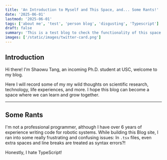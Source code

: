 ```yaml
---
title: 'An Introduction to Myself and This Space, and... Some Rants!'
date: '2025-06-01'
lastmod: '2025-06-01'
tags: ['about me', 'test', 'person blog', 'disgusting', 'Typescript']
draft: false
summary: 'This is a test blog to check the functionality of this space and provide a brief introduction.'
images: ['/static/images/twitter-card.png']
---
```


## Introduction
Hi there! I'm Shaowu Tang, an incoming Ph.D. student at USC, welcome to my blog. 

Here I will record some of my my wild thoughts on scientific research, technology, life experiences, and more. I hope this blog can become a space where we can learn and grow together.

---

## Some Rants
I'm not a professional programmer, although I have over 6 years of experience writing code for robotic systems. While building this Blog site, I ran into some really frustrating and confusing issues: In <code>.tsx</code> files, even extra spaces and line breaks are treated as syntax errors?!

Honestly, I hate TypeScript!
